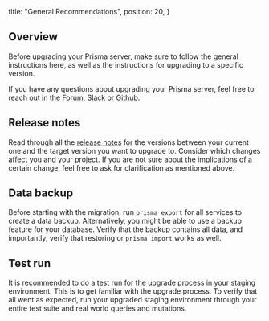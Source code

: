   title: "General Recommendations",
  position: 20,
}

## Overview

Before upgrading your Prisma server, make sure to follow the general instructions here, as well as the instructions for upgrading to a specific version.

If you have any questions about upgrading your Prisma server, feel free to reach out in [the Forum](https://graph.cool/forum), [Slack](https://slack.graph.cool) or [Github](https://github.com/prismagraphql/prisma).

## Release notes

Read through all the [release notes](https://github.com/prismagraphql/prisma/releases) for the versions between your current one and the target version you want to upgrade to. Consider which changes affect you and your project. If you are not sure about the implications of a certain change, feel free to ask for clarification as mentioned above.

## Data backup

Before starting with the migration, run `prisma export` for all services to create a data backup. Alternatively, you might be able to use a backup feature for your database. Verify that the backup contains all data, and importantly, verify that restoring or `prisma import` works as well.

## Test run

It is recommended to do a test run for the upgrade process in your staging environment. This is to get familiar with the upgrade process. To verify that all went as expected, run your upgraded staging environment through your entire test suite and real world queries and mutations.
